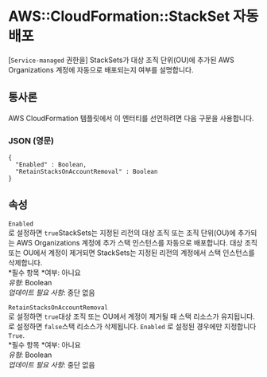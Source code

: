 # AWS::CloudFormation::StackSet 자동 배포

[`Service-managed` 권한을] StackSets가 대상 조직 단위(OU)에 추가된 AWS Organizations 계정에 자동으로 배포되는지 여부를 설명합니다.

## 통사론

AWS CloudFormation 템플릿에서 이 엔터티를 선언하려면 다음 구문을 사용합니다.

### JSON (영문)

```
{
  "Enabled" : Boolean,
  "RetainStacksOnAccountRemoval" : Boolean
}
```

## 속성

`Enabled`  
로 설정하면 `true`StackSets는 지정된 리전의 대상 조직 또는 조직 단위(OU)에 추가되는 AWS Organizations 계정에 추가 스택 인스턴스를 자동으로 배포합니다. 대상 조직 또는 OU에서 계정이 제거되면 StackSets는 지정된 리전의 계정에서 스택 인스턴스를 삭제합니다.  
*필수 항목 *여부: 아니요  
_유형_: Boolean  
_업데이트 필요 사항_: 중단 없음

`RetainStacksOnAccountRemoval`  
로 설정하면 `true`대상 조직 또는 OU에서 계정이 제거될 때 스택 리소스가 유지됩니다. 로 설정하면 `false`스택 리소스가 삭제됩니다. `Enabled` 로 설정된 경우에만 지정합니다`True`.  
*필수 항목 *여부: 아니요  
_유형_: Boolean  
_업데이트 필요 사항_: 중단 없음
